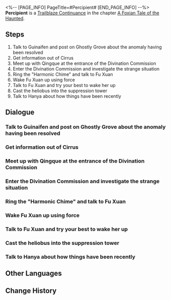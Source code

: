 <%-- [PAGE_INFO]
PageTitle=#Percipient#
[END_PAGE_INFO] --%>
{{Stub|Dialogue, characters, and location(s)}}
{{Mission Infobox
|id            = 8015102
|title         = 
|image         = Mission Percipient.png
|type          = Continuance
|event_name    = 
|chapter       = A Foxian Tale of the Haunted
|requirements  = [[Trailblaze Continuance]] ''[[Fyxestroll Gathering (II)]]'' completed
|summary       = Thanks to Qingque, Fu Xuan has overcome Keralum's fatalism, deepening her commitment to divination.<br />You have sealed Keralum in the suppression tower and fulfilled your duty as the ghost-hunting squad.
|characters    = <!--characters that appear in this mission-->
|startLocation = <!--location as it intially appears on the mission screen-->
|world         = <!--i.e. Penacony-->
|area          = <!--i.e. A Child's Dream-->
|prev          = 
|next          = 
|exp           = 500
|credits       = 50000
|stellarJade   = 
|other         = {{Card List|Traveler's Guide*5;Lost Crystal*3|delim=;}}
}}
'''Percipient''' is a [[Trailblaze Continuance]] in the chapter [[A Foxian Tale of the Haunted]].

==Steps==
# Talk to Guinaifen and post on Ghostly Grove about the anomaly having been resolved
# Get information out of Cirrus
# Meet up with Qingque at the entrance of the Divination Commission
# Enter the Divination Commission and investigate the strange situation
# Ring the "Harmonic Chime" and talk to Fu Xuan
# Wake Fu Xuan up using force
# Talk to Fu Xuan and try your best to wake her up
# Cast the heliobus into the suppression tower
# Talk to Hanya about how things have been recently

<!--
==Gameplay Notes==

--><!--
==Trial Character==

-->
==Dialogue==
{{Stub Dialogue}}
===Talk to Guinaifen and post on Ghostly Grove about the anomaly having been resolved===
{{Mission Description|type=continuance|location=<!--to be added-->|After successfully exorcising the heliobus in Fu Xuan, your next task is to publicize this victory on Ghostly Grove. However, you must minimize the public's perception of how dangerous the incident was to prevent panic, while also trying to stand out online to showcase the ghost-hunting squad's triumph. The task of writing a social media post is not any less challenging than exorcising the heliobus!}}
{{Dialogue Start}}
:{{tx}}
{{Dialogue End}}

===Get information out of Cirrus===
{{Mission Description|type=continuance|location=<!--to be added-->|update|The entities most familiar with the temperament and habits of heliobi are none other than other heliobi also confined within the furnace. As the duel promised by the general still stands, it makes Cirrus currently the ideal source of information. Ask it about the heliobus in the Divination Commission.}}
{{Dialogue Start}}
:{{tx}}
{{Dialogue End}}

===Meet up with Qingque at the entrance of the Divination Commission===
{{Mission Description|type=continuance|location=<!--to be added-->|update|Meet Qingque at the agreed location and ask her about the situation in the Divination Commission... and about what you can do to help.}}
{{Dialogue Start}}
:{{tx}}
{{Dialogue End}}

===Enter the Divination Commission and investigate the strange situation===
{{Mission Description|type=continuance|location=<!--to be added-->|update|The heart of the eerie anomaly lies in the center of the Matrix of Prescience Ultima. Go with Qingque to see what has happened.}}
{{Dialogue Start}}
:{{tx}}
{{Dialogue End}}

===Ring the "Harmonic Chime" and talk to Fu Xuan===
{{Mission Description|type=continuance|location=<!--to be added-->|update|Use the Ten-Lords Commission's sacred vessel "Harmonic Chime" to enter the illusion shared by Fu Xuan and the heliobus, and try to talk with Fu Xuan. The master diviner and the Matrix of Prescience both remain motionless, and everyone around her seem to be possessed. Could this be caused by the heliobus?}}
{{Dialogue Start}}
:{{tx}}
{{Dialogue End}}

===Wake Fu Xuan up using force===
{{Mission Description|type=continuance|location=<!--to be added-->|update|Since the master diviner is not herself, you can always softly knock her sleeping mind awake with the baseball bat in your hand. This is also a means of exorcism.}}
{{Dialogue Start}}
:{{tx}}
{{Dialogue End}}

===Talk to Fu Xuan and try your best to wake her up===
{{Mission Description|type=continuance|location=<!--to be added-->|update|Fu Xuan seems trapped in a deadlock of thoughts, attempting to prove to you that "if everything is predestined, then everything is futile." You and your squad members decide to instead use this invitation as the key to unlocking her confinement.<br />Keep talking with Fu Xuan and see if you can wake her up.}}
{{Dialogue Start}}
:{{tx}}
{{Dialogue End}}

===Cast the heliobus into the suppression tower===
{{Mission Description|type=continuance|location=<!--to be added-->|update|The only good heliobus is a captured heliobus. The only place they should go is the Suppression Towers in Fyxestroll Garden.}}
{{Dialogue Start}}
:{{tx}}
{{Dialogue End}}

===Talk to Hanya about how things have been recently===
{{Mission Description|type=continuance|location=<!--to be added-->|update|Madam Hanya single-handedly established the ghost-hunting squad. Report to her about the situation in the Divination Commission.}}
{{Dialogue Start}}
:{{tx}}
{{Dialogue End}}

==Other Languages==
{{Other Languages
|en   = Percipient
|zhs  = 犀照
|zht  = 犀照
|ja   = 犀照
|ko   = 서조(犀照)
|es   = Percepción
|fr   = Perspicace
|ru   = Проницательность
|th   = จุดสังเกต
|vi   = Trực Giác
|de   = Einsicht
|id   = Mempersepsi
|pt   = Perceptiva
}}

==Change History==
{{Change History|1.5}}
